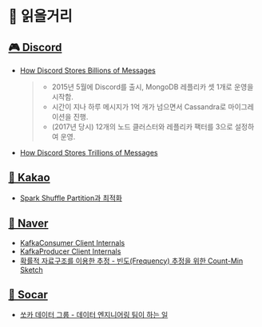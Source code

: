 # 📰 읽을거리

## [🎮 Discord](https://discord.com/blog)

- [How Discord Stores Billions of Messages](https://discord.com/blog/how-discord-stores-billions-of-messages)
  > - 2015년 5월에 Discord를 출시, MongoDB 레플리카 셋 1개로 운영을 시작함.
  > - 시간이 지나 하루 메시지가 1억 개가 넘으면서 Cassandra로 마이그레이션을 진행.
  > - (2017년 당시) 12개의 노드 클러스터와 레플리카 팩터를 3으로 설정하여 운영.
- [How Discord Stores Trillions of Messages](https://discord.com/blog/how-discord-stores-trillions-of-messages)

## [💬 Kakao](https://tech.kakao.com/blog/)

- [Spark Shuffle Partition과 최적화](https://tech.kakao.com/2021/10/08/spark-shuffle-partition/)

## [👒 Naver](https://d2.naver.com/helloworld)

- [KafkaConsumer Client Internals](https://d2.naver.com/helloworld/0974525)
- [KafkaProducer Client Internals](https://d2.naver.com/helloworld/6560422)
- [확률적 자료구조를 이용한 추정 - 빈도(Frequency) 추정을 위한 Count-Min Sketch](https://d2.naver.com/helloworld/711301)

## [🚙 Socar](https://tech.socarcorp.kr/posts)

- [쏘카 데이터 그룹 - 데이터 엔지니어링 팀이 하는 일](https://tech.socarcorp.kr/data/2021/03/24/what-socar-data-engineering-team-does.html)
